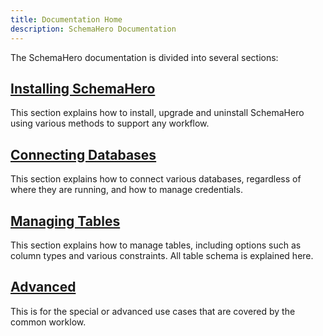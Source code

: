 ```yaml
---
title: Documentation Home
description: SchemaHero Documentation
---
```


The SchemaHero documentation is divided into several sections:

## [Installing SchemaHero](/installing/kubectl)
This section explains how to install, upgrade and uninstall SchemaHero using various methods to support any workflow.

## [Connecting Databases](/connecting-databases/creating-db-resource/)
This section explains how to connect various databases, regardless of where they are running, and how to manage credentials.

## [Managing Tables](/managing-tables/creating-tables/)
This section explains how to manage tables, including options such as column types and various constraints.
All table schema is explained here.

## [Advanced](/docs/advanced/enforcing-policies/)
This is for the special or advanced use cases that are covered by the common worklow.